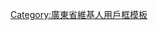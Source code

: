 {{Userbox
  |id=[[File:Sunning Railway Bridge.jpg|80px|台山]]
  |id-c=#CCFF00
  |info=這個用戶是'''[[:Category:台山维基人|台山人]]'''。
  |info-c=white
  |info-s=10
  |border-c=#000000
}}
<includeonly>[[Category:台山维基人|{{PAGENAME}}]][[Category:广东维基人|{{PAGENAME}}]]</includeonly>
<noinclude>
[[Category:廣東省維基人用戶框模板]]
</noinclude>